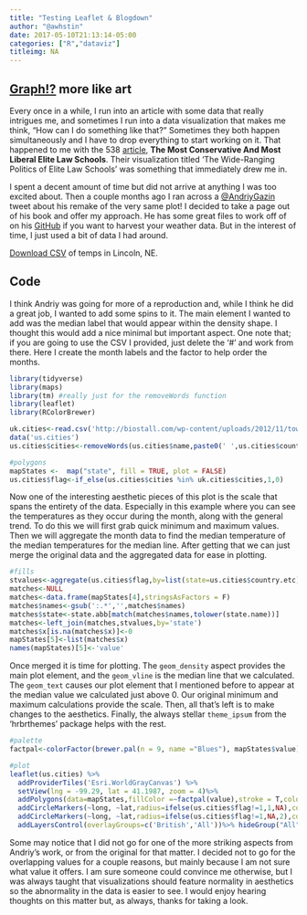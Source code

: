 ```yaml
---
title: "Testing Leaflet & Blogdown"
author: "@awhstin"
date: 2017-05-10T21:13:14-05:00
categories: ["R","dataviz"]
titleimg: NA
---
```

<h2><a href="https://xkcd.com/523/" target="_blank">Graph!?</a> more like art</h2>
Every once in a while, I run into an article with some data that really intrigues me, and sometimes I run into a data visualization that makes me think, "How can I do something like that?" Sometimes they both happen simultaneously and I have to drop everything to start working on it. That happened to me with the 538 <a href="https://fivethirtyeight.com/features/the-most-conservative-and-most-liberal-elite-law-schools/" target="_blank">article</a>, <strong>The Most Conservative And Most Liberal Elite Law Schools</strong>. Their visualization titled 'The Wide-Ranging Politics of Elite Law Schools' was something that immediately drew me in. 

I spent a decent amount of time but did not arrive at anything I was too excited about. Then a couple months ago I ran across a <a href="https://twitter.com/AndriyGazin" target="_blank">@AndriyGazin</a> tweet about his remake of the very same plot! I decided to take a page out of his book and offer my approach. He has some great files to work off of on his <a href="https://github.com/andriy-gazin/weatherviz" target="_blank">GitHub</a> if you want to harvest your weather data. But in the interest of time, I just used a bit of data I had around. 

<a href="https://drive.google.com/open?id=0ByOfjCmqEilLYndpOWJyZXhPVUk" target="_blank">Download CSV</a> of temps in Lincoln, NE.

<h2>Code</h2>

I think Andriy was going for more of a reproduction and, while I think he did a great job, I wanted to add some spins to it. The main element I wanted to add was the median label that would appear within the density shape. I thought this would add a nice minimal but important aspect. One note that; if you are going to use the CSV I provided, just delete the '#' and work from there. Here I create the month labels and the factor to help order the months. 

```r
library(tidyverse)
library(maps)
library(tm) #really just for the removeWords function
library(leaflet)
library(RColorBrewer)

uk.cities<-read.csv('http://biostall.com/wp-content/uploads/2012/11/towns.csv',stringsAsFactors = F,col.names = c('x','cities'))
data('us.cities')
us.cities$cities<-removeWords(us.cities$name,paste0(' ',us.cities$country.etc))

#polygons
mapStates <-  map("state", fill = TRUE, plot = FALSE)
us.cities$flag<-if_else(us.cities$cities %in% uk.cities$cities,1,0)
```
Now one of the interesting aesthetic pieces of this plot is the scale that spans the entirety of the data. Especially in this example where you can see the temperatures as they occur during the month, along with the general trend. To do this we will first grab quick minimum and maximum values. Then we will aggregate the month data to find the median temperature of the median temperatures for the median line. After getting that we can just merge the original data and the aggregated data for ease in plotting. 
```r

#fills
stvalues<-aggregate(us.cities$flag,by=list(state=us.cities$country.etc),sum)
matches<-NULL
matches<-data.frame(mapStates[4],stringsAsFactors = F)
matches$names<-gsub(':.*','',matches$names)
matches$state<-state.abb[match(matches$names,tolower(state.name))]
matches<-left_join(matches,stvalues,by='state')
matches$x[is.na(matches$x)]<-0
mapStates[5]<-list(matches$x)
names(mapStates)[5]<-'value'
```
Once merged it is time for plotting. The <code>geom_density</code> aspect provides the main plot element, and the <code>geom_vline</code> is the median line that we calculated. The <code>geom_text</code> causes our plot element that I mentioned before to appear at the median value we calculated just above 0. Our original minimum and maximum calculations provide the scale. Then, all that's left is to make changes to the aesthetics. Finally, the always stellar <code>theme_ipsum</code> from the 'hrbrthemes' package helps with the rest. 
```r

#palette
factpal<-colorFactor(brewer.pal(n = 9, name ="Blues"), mapStates$value) 

#plot
leaflet(us.cities) %>% 
  addProviderTiles('Esri.WorldGrayCanvas') %>%
  setView(lng = -99.29, lat = 41.1987, zoom = 4)%>%
  addPolygons(data=mapStates,fillColor =~factpal(value),stroke = T,color='#dedede',opacity=.9,weight=.25,fillOpacity = .6)%>%
  addCircleMarkers(~long, ~lat,radius=ifelse(us.cities$flag!=1,1,NA),color='#c4ccdb',popup=us.cities$name,group='All')%>%
  addCircleMarkers(~long, ~lat,radius=ifelse(us.cities$flag!=1,NA,2),color='#192237',popup=us.cities$name,group='British')%>%
  addLayersControl(overlayGroups=c('British','All'))%>% hideGroup("All")
```
Some may notice that I did not go for one of the more striking aspects from Andriy's work, or from the original for that matter. I decided not to go for the overlapping values for a couple reasons, but mainly because I am not sure what value it offers. I am sure someone could convince me otherwise, but I was always taught that visualizations should feature normality in aesthetics so the abnormality in the data is easier to see. I would enjoy hearing thoughts on this matter but, as always, thanks for taking a look. 




